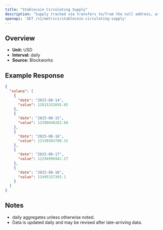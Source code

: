 ```yaml
---
title: "Stablecoin Circulating Supply"
description: "Supply tracked via transfers to/from the null address, as well as distinct issuance and redemption events for supported stablecoins. Circulating supply remove supply held in bridges, token treasuries, and known mint/burn addresses."
openapi: 'GET /v1/metrics/stablecoin-circulating-supply'
---
```


## Overview

- **Unit:** USD
- **Interval:** daily
- **Source:** Blockworks

## Example Response

```json
{
  "solana": [
    {
      "date": "2025-08-14",
      "value": 12815332695.85
    },
    {
      "date": "2025-08-15",
      "value": 12396640282.68
    },
    {
      "date": "2025-08-16",
      "value": 12330303700.31
    },
    {
      "date": "2025-08-17",
      "value": 12294996941.27
    },
    {
      "date": "2025-08-18",
      "value": 12495157303.1
    }
  ]
}
```

## Notes
- daily aggregates unless otherwise noted.
- Data is updated daily and may be revised after late-arriving data.
